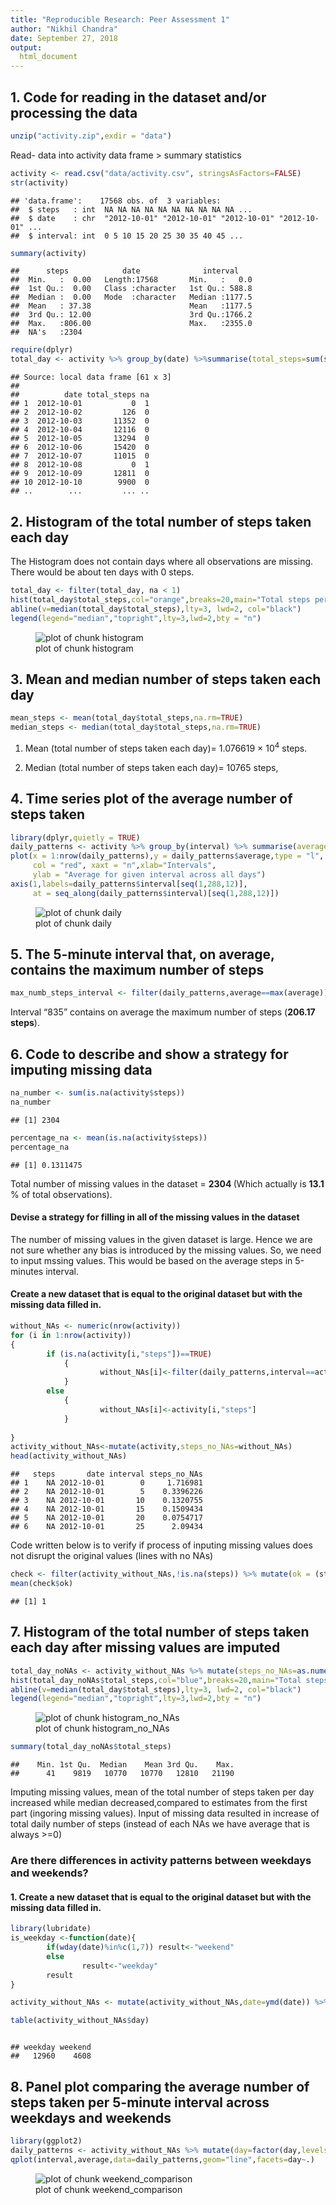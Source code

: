 ```yaml
---
title: "Reproducible Research: Peer Assessment 1"
author: "Nikhil Chandra"
date: September 27, 2018
output: 
  html_document
---
```



## 1. Code for reading in the dataset and/or processing the data


```r
unzip("activity.zip",exdir = "data")
```
Read- data into activity data frame > summary statistics

```r
activity <- read.csv("data/activity.csv", stringsAsFactors=FALSE)
str(activity)
```

```
## 'data.frame':	17568 obs. of  3 variables:
##  $ steps   : int  NA NA NA NA NA NA NA NA NA NA ...
##  $ date    : chr  "2012-10-01" "2012-10-01" "2012-10-01" "2012-10-01" ...
##  $ interval: int  0 5 10 15 20 25 30 35 40 45 ...
```

```r
summary(activity)
```

```
##      steps            date              interval     
##  Min.   :  0.00   Length:17568       Min.   :   0.0  
##  1st Qu.:  0.00   Class :character   1st Qu.: 588.8  
##  Median :  0.00   Mode  :character   Median :1177.5  
##  Mean   : 37.38                      Mean   :1177.5  
##  3rd Qu.: 12.00                      3rd Qu.:1766.2  
##  Max.   :806.00                      Max.   :2355.0  
##  NA's   :2304
```


```r
require(dplyr)
total_day <- activity %>% group_by(date) %>%summarise(total_steps=sum(steps,na.rm=TRUE),na=mean(is.na(steps))) %>% print
```

```
## Source: local data frame [61 x 3]
## 
##          date total_steps na
## 1  2012-10-01           0  1
## 2  2012-10-02         126  0
## 3  2012-10-03       11352  0
## 4  2012-10-04       12116  0
## 5  2012-10-05       13294  0
## 6  2012-10-06       15420  0
## 7  2012-10-07       11015  0
## 8  2012-10-08           0  1
## 9  2012-10-09       12811  0
## 10 2012-10-10        9900  0
## ..        ...         ... ..
```

##  2. Histogram of the total number of steps taken each day

The Histogram does not contain days where all observations are missing. There would be about ten days with 0 steps.  

```r
total_day <- filter(total_day, na < 1)
hist(total_day$total_steps,col="orange",breaks=20,main="Total steps per day",xlab="Steps per day")
abline(v=median(total_day$total_steps),lty=3, lwd=2, col="black")
legend(legend="median","topright",lty=3,lwd=2,bty = "n")
```

![plot of chunk histogram](figure/Nik-Hist-1.png) 

## 3. Mean and median number of steps taken each day


```r
mean_steps <- mean(total_day$total_steps,na.rm=TRUE)
median_steps <- median(total_day$total_steps,na.rm=TRUE)
```
1. Mean (total number of steps taken each day)= 1.076619 &times; 10<sup>4</sup> steps.

2. Median (total number of steps taken each day)= 10765 steps, 

## 4. Time series plot of the average number of steps taken



```r
library(dplyr,quietly = TRUE)
daily_patterns <- activity %>% group_by(interval) %>% summarise(average=mean(steps,na.rm=TRUE))
plot(x = 1:nrow(daily_patterns),y = daily_patterns$average,type = "l",
     col = "red", xaxt = "n",xlab="Intervals", 
     ylab = "Average for given interval across all days")
axis(1,labels=daily_patterns$interval[seq(1,288,12)],
     at = seq_along(daily_patterns$interval)[seq(1,288,12)])
```

![plot of chunk daily](figure/nik-daily-1.png) 

## 5. The 5-minute interval that, on average, contains the maximum number of steps

```r
max_numb_steps_interval <- filter(daily_patterns,average==max(average))
```

Interval "835" contains on average the maximum number of steps (**206.17 steps**).




## 6. Code to describe and show a strategy for imputing missing data


```r
na_number <- sum(is.na(activity$steps))
na_number
```

```
## [1] 2304
```

```r
percentage_na <- mean(is.na(activity$steps))
percentage_na
```

```
## [1] 0.1311475
```
Total number of missing values in the dataset = **2304 ** (Which actually is **13.1** % of total observations).

####  Devise a strategy for filling in all of the missing values in the dataset


The number of missing values in the given dataset is large. Hence we are not sure whether any bias is introduced by the missing values.
So, we need to input mssing values. This would be based on the average steps in 5-minutes interval.

#### Create a new dataset that is equal to the original dataset but with the missing data filled in.

```r
without_NAs <- numeric(nrow(activity))
for (i in 1:nrow(activity))
{
        if (is.na(activity[i,"steps"])==TRUE)
            {
                    without_NAs[i]<-filter(daily_patterns,interval==activity[i,"interval"]) %>% select(average)
            } 
        else
            {
                    without_NAs[i]<-activity[i,"steps"]
            }
                    
}
activity_without_NAs<-mutate(activity,steps_no_NAs=without_NAs)
head(activity_without_NAs)
```

```
##   steps       date interval steps_no_NAs
## 1    NA 2012-10-01        0     1.716981
## 2    NA 2012-10-01        5    0.3396226
## 3    NA 2012-10-01       10    0.1320755
## 4    NA 2012-10-01       15    0.1509434
## 5    NA 2012-10-01       20    0.0754717
## 6    NA 2012-10-01       25      2.09434
```

Code written below is to verify if process of inputing missing values does not disrupt the original values (lines with no NAs)   

```r
check <- filter(activity_without_NAs,!is.na(steps)) %>% mutate(ok = (steps==steps_no_NAs))
mean(check$ok)
```

```
## [1] 1
```

## 7. Histogram of the total number of steps taken each day after missing values are imputed


```r
total_day_noNAs <- activity_without_NAs %>% mutate(steps_no_NAs=as.numeric(steps_no_NAs)) %>% group_by(date) %>% summarise(total_steps=sum(steps_no_NAs))
hist(total_day_noNAs$total_steps,col="blue",breaks=20,main="Total steps per day",xlab="Steps per day")
abline(v=median(total_day$total_steps),lty=3, lwd=2, col="black")
legend(legend="median","topright",lty=3,lwd=2,bty = "n")
```

![plot of chunk histogram_no_NAs](figure/histogram_no_NAs-1.png) 


```r
summary(total_day_noNAs$total_steps)
```

```
##    Min. 1st Qu.  Median    Mean 3rd Qu.    Max. 
##      41    9819   10770   10770   12810   21190
```

Imputing missing values, mean of the total number of steps taken per day  increased while median decreased,compared to estimates from the first part (ingoring missing values). Input of  missing data resulted in increase of total daily number of steps 
(instead of each NAs we have average that is always >=0)

### Are there differences in activity patterns between weekdays and weekends?

#### 1. Create a new dataset that is equal to the original dataset but with the missing data filled in.


```r
library(lubridate)
is_weekday <-function(date){
        if(wday(date)%in%c(1,7)) result<-"weekend"
        else
                result<-"weekday"
        result
}

activity_without_NAs <- mutate(activity_without_NAs,date=ymd(date)) %>% mutate(day=sapply(date,is_weekday))

table(activity_without_NAs$day)
```

```

## weekday weekend 
##   12960    4608
```

## 8. Panel plot comparing the average number of steps taken per 5-minute interval across weekdays and weekends



```r
library(ggplot2)
daily_patterns <- activity_without_NAs %>% mutate(day=factor(day,levels=c("weekend","weekday")),steps_no_NAs=as.numeric(steps_no_NAs)) %>% group_by(interval,day) %>% summarise(average=mean(steps_no_NAs))
qplot(interval,average,data=daily_patterns,geom="line",facets=day~.)
```

![plot of chunk weekend_comparison](figure/weekend_comparison-1.png) 
